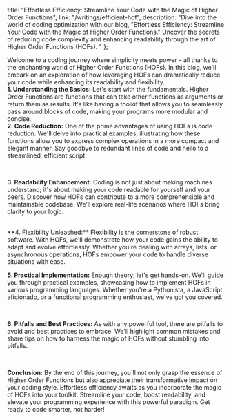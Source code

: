 
  title: "Effortless Efficiency: Streamline Your Code with the Magic of Higher Order Functions",
  link: "/writings/efficient-hof", 
  description: "Dive into the world of coding optimization with our blog, \"Effortless Efficiency: Streamline Your Code with the Magic of Higher Order Functions.\" Uncover the secrets of reducing code complexity and enhancing readability through the art of Higher Order Functions (HOFs). "
};

Welcome to a coding journey where simplicity meets power – all thanks to the enchanting world of Higher Order Functions (HOFs). In this blog, we'll embark on an exploration of how leveraging HOFs can dramatically reduce your code while enhancing its readability and flexibility.
<br/>
**1. Understanding the Basics:**
Let's start with the fundamentals. Higher Order Functions are functions that can take other functions as arguments or return them as results. It's like having a toolkit that allows you to seamlessly pass around blocks of code, making your programs more modular and concise.
<br/>
**2. Code Reduction:**
One of the prime advantages of using HOFs is code reduction. We'll delve into practical examples, illustrating how these functions allow you to express complex operations in a more compact and elegant manner. Say goodbye to redundant lines of code and hello to a streamlined, efficient script.

<br/>

**3. Readability Enhancement:**
Coding is not just about making machines understand; it's about making your code readable for yourself and your peers. Discover how HOFs can contribute to a more comprehensible and maintainable codebase. We'll explore real-life scenarios where HOFs bring clarity to your logic.

<br/>
**4. Flexibility Unleashed:**
Flexibility is the cornerstone of robust software. With HOFs, we'll demonstrate how your code gains the ability to adapt and evolve effortlessly. Whether you're dealing with arrays, lists, or asynchronous operations, HOFs empower your code to handle diverse situations with ease.

<br/>

**5. Practical Implementation:**
Enough theory; let's get hands-on. We'll guide you through practical examples, showcasing how to implement HOFs in various programming languages. Whether you're a Pythonista, a JavaScript aficionado, or a functional programming enthusiast, we've got you covered.

<br/>

**6. Pitfalls and Best Practices:**
As with any powerful tool, there are pitfalls to avoid and best practices to embrace. We'll highlight common mistakes and share tips on how to harness the magic of HOFs without stumbling into pitfalls.

<br/>

**Conclusion:**
By the end of this journey, you'll not only grasp the essence of Higher Order Functions but also appreciate their transformative impact on your coding style. Effortless efficiency awaits as you incorporate the magic of HOFs into your toolkit. Streamline your code, boost readability, and elevate your programming experience with this powerful paradigm. Get ready to code smarter, not harder!
<br/>

